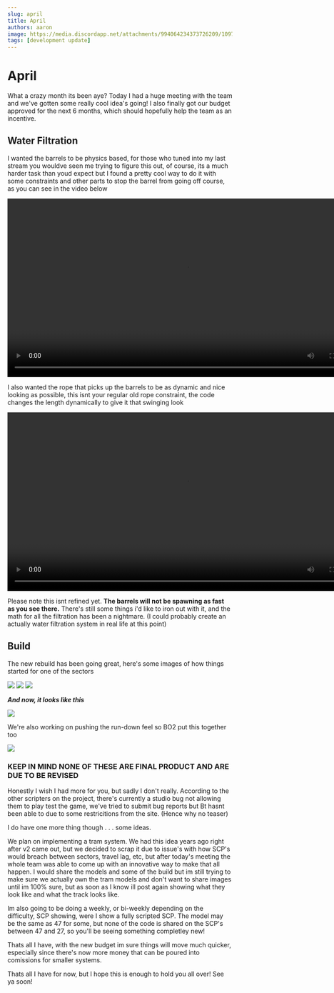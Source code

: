 ```yaml
---
slug: april
title: April
authors: aaron
image: https://media.discordapp.net/attachments/994064234373726209/1097584516354285609/d5028d32a16c655e2be4e77c9e00f65c.png
tags: [development update]
---
```


<head>
    <meta content="#108FC9" data-react-helmet="true" name="theme-color" />
</head>

# April

What a crazy month its been aye? Today I had a huge meeting with the team and we've gotten some really cool idea's going! I also finally got our budget approved for the next 6 months, which should hopefully help the team as an incentive.

## Water Filtration

I wanted the barrels to be physics based, for those who tuned into my last stream you wouldve seen me trying to figure this out, of course, its a much harder task than youd expect but I found a pretty cool way to do it with some constraints and other parts to stop the barrel from going off course, as you can see in the video below

<video width="800" height="400" controls>
  <source src=".././img/232625222-712f1cdb-53b0-48b1-9554-0b943114b9f6.mp4" type="video/mp4"></source>
  Your browser does not support the video tag.
</video>

I also wanted the rope that picks up the barrels to be as dynamic and nice looking as possible, this isnt your regular old rope constraint, the code changes the length dynamically to give it that swinging look

<video width="800" height="400" controls>
  <source src=".././img/232626496-3819cefb-296e-4a43-802f-e90a6e932e1e.mp4" type="video/mp4"></source>
  Your browser does not support the video tag.
</video>

Please note this isnt refined yet. **The barrels will not be spawning as fast as you see there.** There's still some things i'd like to iron out with it, and the math for all the filtration has been a nightmare. (I could probably create an actually water filtration system in real life at this point)

## Build

The new rebuild has been going great, here's some images of how things started for one of the sectors

![](https://media.discordapp.net/attachments/994064234373726209/1095765726914158592/e00bab8f828752989ab27b2847178128.png)
![](https://media.discordapp.net/attachments/994064234373726209/1095778284282847373/c0c5b249dd6e5113a7b6b56c1ab3eaa8.png)
![](https://media.discordapp.net/attachments/994064234373726209/1095778284555468920/c5c238229c84a4a696c0a1d7dacf5688.png)

***And now, it looks like this***

![](https://media.discordapp.net/attachments/994064234373726209/1097584516354285609/d5028d32a16c655e2be4e77c9e00f65c.png)

We're also working on pushing the run-down feel so BO2 put this together too

![](https://media.discordapp.net/attachments/994064234373726209/1097578055150620742/53c2366142c749c90fbac0d841345b81.png)

### KEEP IN MIND NONE OF THESE ARE FINAL PRODUCT AND ARE DUE TO BE REVISED

Honestly I wish I had more for you, but sadly I don't really. According to the other scripters on the project, there's currently a studio bug not allowing them to play test the game, we've tried to submit bug reports but Bt hasnt been able to due to some restricitions from the site. (Hence why no teaser)

I do have one more thing though . . . some ideas.

We plan on implementing a tram system. We had this idea years ago right after v2 came out, but we decided to scrap it due to issue's with how SCP's would breach between sectors, travel lag, etc, but after today's meeting the whole team was able to come up with an innovative way to make that all happen. I would share the models and some of the build but im still trying to make sure we actually own the tram models and don't want to share images until im 100% sure, but as soon as I know ill post again showing what they look like and what the track looks like.

Im also going to be doing a weekly, or bi-weekly depending on the difficulty, SCP showing, were I show a fully scripted SCP. The model may be the same as 47 for some, but none of the code is shared on the SCP's between 47 and 27, so you'll be seeing something completley new!

Thats all I have, with the new budget im sure things will move much quicker, especially since there's now more money that can be poured into comissions for smaller systems.

Thats all I have for now, but I hope this is enough to hold you all over! See ya soon!